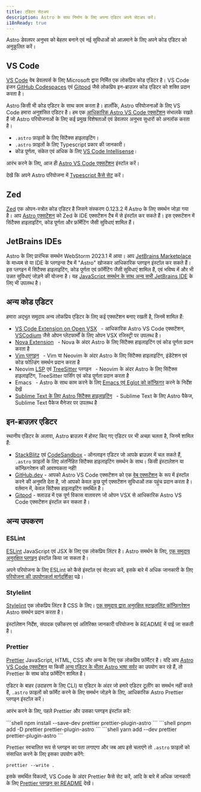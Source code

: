 ```yaml
---
title: एडिटर सेटअप
description: Astro के साथ निर्माण के लिए अपना एडिटर अपने सेटअप करें।
i18nReady: true
---
```


Astro डेवलपर अनुभव को बेहतर बनाने एवं नई सुविधाओं को आज़माने के लिए अपने कोड एडिटर को अनुकूलित करें।

## VS Code

[VS Code](https://code.visualstudio.com/) वेब डेवलपर्स के लिए Microsoft द्वारा निर्मित एक लोकप्रिय कोड एडिटर है। VS Code इंजन [GitHub Codespaces](https://github.com/features/codespaces) एवं [Gitpod](https://gitpod.io/) जैसे लोकप्रिय इन-ब्राउज़र कोड एडिटर को शक्ति प्रदान करता है।

Astro किसी भी कोड एडिटर के साथ काम करता है। हालाँकि, Astro परियोजनाओं के लिए VS Code हमारा अनुशंसित एडिटर है। हम एक [आधिकारिक Astro VS Code एक्सटेंशन](https://marketplace.visualstudio.com/items?itemName=astro-build.astro-vscode) संभालके रखते हैं जो Astro परियोजनाओं के लिए कई प्रमुख विशेषताओं एवं डेवलपर अनुभव सुधारों को अनलॉक करता है।

- `.astro` फ़ाइलों के लिए सिंटैक्स हाइलाइटिंग।
- `.astro` फ़ाइलों के लिए Typescript प्रकार की जानकारी।
- कोड पूर्णता, संकेत एवं अधिक के लिए [VS Code Intellisense](https://code.visualstudio.com/docs/editor/intellisense)।

आरंभ करने के लिए, आज ही [Astro VS Code एक्सटेंशन](https://marketplace.visualstudio.com/items?itemName=astro-build.astro-vscode) इंस्टॉल करें।

<ReadMore>देखें कि अपने Astro परियोजना में [Typescript कैसे सेट](/hi/guides/typescript/) करें।</ReadMore>

## Zed

[Zed](https://zed.dev/)  एक ओपन-स्त्रोत कोड एडिटर है जिसने संस्करण 0.123.2 में Astro के लिए समर्थन जोड़ा गया है। आप [Astro एक्सटेंशन](https://github.com/zed-industries/zed/tree/main/extensions/astro) को Zed के IDE एक्सटेंशन टैब में से इंस्टॉल कर सकते हैं। इस एक्सटेंशन में सिंटैक्स हाइलाइटिंग, कोड पूर्णता और फ़ॉर्मेटिंग जैसी सुविधाएं शामिल हैं।

## JetBrains IDEs

Astro के लिए प्रारंभिक समर्थन WebStorm 2023.1 में आया। आप [JetBrains Marketplace](https://plugins.jetbrains.com/plugin/20959-astro) के माध्यम से या IDE के प्लगइन्स टैब में "Astro" खोजकर आधिकारिक प्लगइन इंस्टॉल कर सकते हैं। इस प्लगइन में सिंटैक्स हाइलाइटिंग, कोड पूर्णता एवं फ़ॉर्मेटिंग जैसी सुविधाएं शामिल हैं, एवं भविष्य में और भी उन्नत सुविधाएं जोड़ने की योजना है। यह [JavaScript समर्थन के साथ अन्य सभी JetBrains IDE](https://www.jetbrains.com/products/#lang=js&type=ide) के लिए भी उपलब्ध है।


## अन्य कोड एडिटर

हमारा अद्भुत समुदाय अन्य लोकप्रिय एडिटर के लिए कई एक्सटेंशन बनाए रखती है, जिनमें शामिल हैं:

- [VS Code Extension on Open VSX](https://open-vsx.org/extension/astro-build/astro-vscode) <span style="margin: 0.25em;"><Badge text="अधिकारी" /></span> - आधिकारिक Astro VS Code एक्सटेंशन, [VSCodium](https://vscodium.com/) जैसे ओपन प्लेटफार्मों के लिए ओपन VSX रजिस्ट्री पर उपलब्ध है।
- [Nova Extension](https://extensions.panic.com/extensions/sciencefidelity/sciencefidelity.astro/) <span style="margin: 0.25em;"><Badge class="neutral-badge" text="समुदाय" /></span> - Nova के अंदर Astro के लिए सिंटैक्स हाइलाइटिंग एवं कोड पूर्णता प्रदान करता है
- [Vim प्लगइन](https://github.com/wuelnerdotexe/vim-astro) <span style="margin: 0.25em;"><Badge class="neutral-badge" text="समुदाय" /></span> - Vim या Neovim के अंदर Astro के लिए सिंटैक्स हाइलाइटिंग, इंडेंटेशन एवं कोड फोल्डिंग समर्थन प्रदान करता है
- Neovim [LSP](https://github.com/neovim/nvim-lspconfig/blob/master/doc/server_configurations.md#astro) एवं [TreeSitter](https://github.com/virchau13/tree-sitter-astro) प्लगइन <span style="margin: 0.25em;"><Badge class="neutral-badge" text="समुदाय" /></span> - Neovim के अंदर Astro के लिए सिंटैक्स हाइलाइटिंग, TreeSitter पार्सिंग एवं कोड पूर्णता प्रदान करता है
- Emacs <span style="margin: 0.25em;"><Badge class="neutral-badge" text="समुदाय" /></span> - Astro के साथ काम करने के लिए [Emacs एवं Eglot को कॉन्फ़िगर](https://medium.com/@jrmjrm/configuring-emacs-and-eglot-to-work-with-astro-language-server-9408eb709ab0) करने के निर्देश देखें
- [Sublime Text के लिए Astro सिंटैक्स हाइलाइटिंग](https://packagecontrol.io/packages/Astro) <span style="margin: 0.25em;"><Badge class="neutral-badge" text="समुदाय" /></span> - Sublime Text के लिए Astro पैकेज, Sublime Text पैकेज मैनेजर पर उपलब्ध है

## इन-ब्राउज़र एडिटर

स्थानीय एडिटर के अलावा, Astro ब्राउज़र में होस्ट किए गए एडिटर पर भी अच्छा चलता है, जिनमें शामिल हैं:

- [StackBlitz](https://stackblitz.com/) एवं [CodeSandbox](https://codesandbox.io/) - ऑनलाइन एडिटर जो आपके ब्राउज़र में चल सकते हैं, `.astro` फ़ाइलों के लिए अंतर्निहित सिंटैक्स हाइलाइटिंग समर्थन के साथ। किसी इंस्टालेशन या कॉन्फ़िगरेशन की आवश्यकता नहीं!
- [GitHub.dev](https://github.dev/) - आपको Astro VS Code एक्सटेंशन को एक [वेब एक्सटेंशन](https://code.visualstudio.com/api/extension-guides/web-extensions) के रूप में इंस्टॉल करने की अनुमति देता है, जो आपको केवल कुछ पूर्ण एक्सटेंशन सुविधाओं तक पहुंच प्रदान करता है। वर्तमान में, केवल सिंटैक्स हाइलाइटिंग समर्थित है।
- [Gitpod](https://gitpod.io/) - क्लाउड में एक पूर्ण विकास वातावरण जो ओपन VSX से आधिकारिक Astro VS Code एक्सटेंशन इंस्टॉल कर सकता है।

## अन्य उपकरण

### ESLint

[ESLint](https://eslint.org/) JavaScript एवं JSX के लिए एक लोकप्रिय लिंटर है। Astro समर्थन के लिए, [एक समुदाय अनुरक्षित प्लगइन](https://github.com/ota-meshi/eslint-plugin-astro) इंस्टॉल किया जा सकता है।

अपने परियोजना के लिए ESLint को कैसे इंस्टॉल एवं सेटअप करें, इसके बारे में अधिक जानकारी के लिए [परियोजना की उपयोगकर्ता मार्गदर्शिका](https://ota-meshi.github.io/eslint-plugin-astro/user-guide/) पढ़े।

### Stylelint

[Stylelint](https://stylelint.io/) एक लोकप्रिय लिंटर है CSS के लिए। [एक समुदाय द्वारा अनुरक्षित स्टाइललिंट कॉन्फ़िगरेशन](https://github.com/ota-meshi/stylelint-config-html) Astro समर्थन प्रदान करता है।

इंस्टॉलेशन निर्देश, संपादक एकीकरण एवं अतिरिक्त जानकारी परियोजना के README में पाई जा सकती है।

### Prettier

[Prettier](https://prettier.io/) JavaScript, HTML, CSS और अन्य के लिए एक लोकप्रिय फ़ॉर्मेटर है। यदि आप [Astro VS Code एक्सटेंशन](https://marketplace.visualstudio.com/items?itemName=astro-build.astro-vscode) या किसी [अन्य एडिटर के भीतर Astro भाषा सर्वर](#अन्य-कोड-एडिटर) का उपयोग कर रहे हैं, तो Prettier के साथ कोड फ़ॉर्मेटिंग शामिल है।

एडिटर के बाहर (उदाहरण के लिए CLI) या एडिटर के अंदर जो हमारे एडिटर टूलींग का समर्थन नहीं करते हैं, `.astro` फ़ाइलों को फ़ॉर्मेट करने के लिए समर्थन जोड़ने के लिए, आधिकारिक Astro Prettier प्लगइन इंस्टॉल करें।

आरंभ करने के लिए, पहले Prettier और उसका प्लगइन इंस्टॉल करें:

<PackageManagerTabs>
  <Fragment slot="npm">
  ```shell
  npm install --save-dev prettier prettier-plugin-astro
  ```
  </Fragment>
  <Fragment slot="pnpm">
  ```shell
  pnpm add -D prettier prettier-plugin-astro
  ```
  </Fragment>
  <Fragment slot="yarn">
  ```shell
  yarn add --dev prettier prettier-plugin-astro
  ```
  </Fragment>
</PackageManagerTabs>

Prettier स्वचालित रूप से प्लगइन का पता लगाएगा और जब आप इसे चलाएंगे तो `.astro` फ़ाइलों को संसाधित करने के लिए इसका उपयोग करेंगे:

```shell
prettier --write .
```

इसके समर्थित विकल्पों, VS Code के अंदर Prettier कैसे सेट करें, आदि के बारे में अधिक जानकारी के लिए [Prettier प्लगइन का README](https://github.com/withastro/prettier-plugin-astro/blob/main/README.md) देखें।
